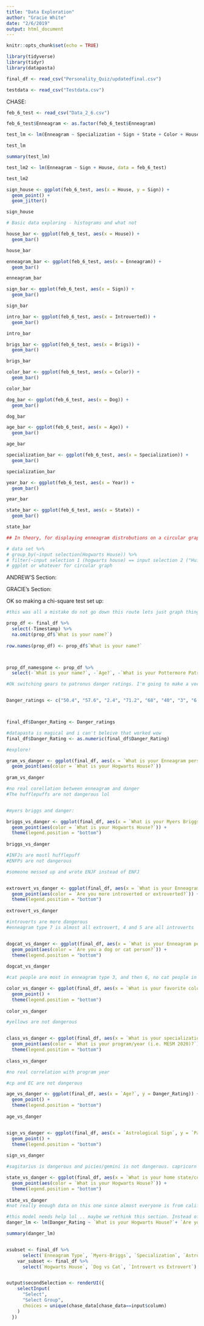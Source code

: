 ```yaml
---
title: "Data Exploration"
author: "Gracie White"
date: "2/6/2019"
output: html_document
---
```


```r
knitr::opts_chunk$set(echo = TRUE)
```

```r
library(tidyverse)
library(tidyr)
library(datapasta)

final_df <- read_csv("Personality_Quiz/updatedfinal.csv")

testdata <- read_csv("Testdata.csv")
```


CHASE:

```r
feb_6_test <- read_csv("Data_2_6.csv")

feb_6_test$Enneagram <- as.factor(feb_6_test$Enneagram)

test_lm <- lm(Enneagram ~ Specialization + Sign + State + Color + House + Brigs, data = feb_6_test)

test_lm

summary(test_lm)

test_lm2 <- lm(Enneagram ~ Sign + House, data = feb_6_test)

test_lm2

sign_house <- ggplot(feb_6_test, aes(x = House, y = Sign)) +
  geom_point() +
  geom_jitter()

sign_house
```

```r
# Basic data exploring - histograms and what not

house_bar <- ggplot(feb_6_test, aes(x = House)) +
  geom_bar()

house_bar

enneagram_bar <- ggplot(feb_6_test, aes(x = Enneagram)) +
  geom_bar()

enneagram_bar

sign_bar <- ggplot(feb_6_test, aes(x = Sign)) +
  geom_bar()

sign_bar

intro_bar <- ggplot(feb_6_test, aes(x = Introverted)) +
  geom_bar()

intro_bar

brigs_bar <- ggplot(feb_6_test, aes(x = Brigs)) +
  geom_bar()

brigs_bar

color_bar <- ggplot(feb_6_test, aes(x = Color)) +
  geom_bar()

color_bar

dog_bar <- ggplot(feb_6_test, aes(x = Dog)) +
  geom_bar()

dog_bar

age_bar <- ggplot(feb_6_test, aes(x = Age)) +
  geom_bar()

age_bar

specialization_bar <- ggplot(feb_6_test, aes(x = Specialization)) +
  geom_bar()

specialization_bar

year_bar <- ggplot(feb_6_test, aes(x = Year)) +
  geom_bar()

year_bar

state_bar <- ggplot(feb_6_test, aes(x = State)) +
  geom_bar()

state_bar
```

```r
## In theory, for displaying enneagram distrobutions on a circular graph by a specific group (ie, hufflepuffs):

# data set %>% 
# group_by(~input selection(Hogwarts House)) %>% 
# filter(~input selection 1 (hogwarts house) == input selection 2 ("Hufflepuff")) %>% 
# ggplot or whatever for circular graph
```




ANDREW'S Section:





GRACIE's Section:

OK so making a chi-square test set up:


```r

#this was all a mistake do not go down this route lets just graph things

prop_df <- final_df %>% 
  select(-Timestamp) %>% 
  na.omit(prop_df$`What is your name?`)
  
row.names(prop_df) <- prop_df$`What is your name?` 



prop_df_namesgone <- prop_df %>% 
  select(-`What is your name?`, -`Age?`, -`What is your Pottermore Patronus?`, -`What is you favorite R Color? Example, peachpuff2 (See NCEAS link above)`, -`What is your favorite color?`, -`What is your home state/country?`, `What is your Enneagram personality type "wing"?`)


```


```r
#Ok switching gears to patronus danger ratings. I'm going to make a vector in excel of the ratings, then use datapasta to copy them in as a vector, and mutate it into the dataframe. 


Danger_ratings <- c("50.4", "57.6", "2.4", "71.2", "68", "40", "3", "6.4", "69.2", "93.4", "23.4", "35.4", "34.2", "3", NA, "34.8", "29.2", "6.4", NA, "92.2", "5.4", "4.4", "15", "5.6", NA, "13.4", "3", "6", "6", "7.2", "9.4", "69.2", "58.8", "4.4", NA, "40.8", "9", "5.4", "2", "17.8", NA, "65", "8.4", "30.6", "3", "67.8", "25.2", "21.4", "92.6", "17.8", "16.8", "28.4", "23.8")



final_df$Danger_Rating <- Danger_ratings

#datapasta is magical and i can't beleive that worked wow
final_df$Danger_Rating <- as.numeric(final_df$Danger_Rating)

#explore!

gram_vs_danger <- ggplot(final_df, aes(x = `What is your Enneagram personalty type?`, y = Danger_Rating)) + 
  geom_point(aes(color = `What is your Hogwarts House?`))
  
gram_vs_danger

#no real corellation between enneagram and danger
#The hufflepuffs are not dangerous lol 


#myers briggs and danger:

briggs_vs_danger <- ggplot(final_df, aes(x = `What is your Myers Briggs personality type (if you know it)?`, y = Danger_Rating)) + 
  geom_point(aes(color = `What is your Hogwarts House?`)) + 
  theme(legend.position = "bottom")
  
briggs_vs_danger

#INFJs are mostl hufflepuff
#ENFPs are not dangerous

#someone messed up and wrote ENJF instead of ENFJ


extrovert_vs_danger <- ggplot(final_df, aes(x = `What is your Enneagram personalty type?`, y = Danger_Rating)) + 
  geom_point(aes(color = `Are you more introverted or extroverted?`)) + 
  theme(legend.position = "bottom")
  
extrovert_vs_danger

#introverts are more dangerous
#enneagram type 7 is almost all extrovert, 4 and 5 are all introverts


dogcat_vs_danger <- ggplot(final_df, aes(x = `What is your Enneagram personalty type?`, y = Danger_Rating)) + 
  geom_point(aes(color = `Are you a dog or cat person?`)) + 
  theme(legend.position = "bottom")
  
dogcat_vs_danger

#cat people are most in enneagram type 3, and then 6, no cat people in type 1 or 6

color_vs_danger <- ggplot(final_df, aes(x = `What is your favorite color?`, y = Danger_Rating)) + 
  geom_point() + 
  theme(legend.position = "bottom")
  
color_vs_danger

#yellows are not dangerous


class_vs_danger <- ggplot(final_df, aes(x = `What is your specialization/area of study?`, y = Danger_Rating)) + 
  geom_point(aes(color = `What is your program/year (i.e. MESM 2020)?`)) + 
  theme(legend.position = "bottom")
  
class_vs_danger

#no real correlation with program year

#cp and EC are not dangerous

age_vs_danger <- ggplot(final_df, aes(x = `Age?`, y = Danger_Rating)) + 
  geom_point() +
  theme(legend.position = "bottom")
  
age_vs_danger


sign_vs_danger <- ggplot(final_df, aes(x = `Astrological Sign`, y = `Patronus Danger Rating`)) + 
  geom_point() +
  theme(legend.position = "bottom")
  
sign_vs_danger

#sagitarius is dangerous and picies/gemini is not dangerous. capricorn kinda dangerous. 

state_vs_danger <- ggplot(final_df, aes(x = `What is your home state/country?`, y = Danger_Rating)) + 
  geom_point(aes(color = `What is your Hogwarts House?`)) +
  theme(legend.position = "bottom")
  
state_vs_danger
#not really enough data on this one since almost everyone is from california

#this model needs help lol .. maybe we rethink this section. Instead of a linear model maybe it's just a visualization, and you see where you stack up in comparison to others in your group 
danger_lm <- lm(Danger_Rating ~ `What is your Hogwarts House?`+ `Are you more introverted or extroverted?` + `Astrological Sign?`, data = final_df)

summary(danger_lm)


xsubset <- final_df %>% 
      select(`Enneagram Type`, `Myers-Briggs`, `Specialization`, `Astrological Sign`)
    var_subset <- final_df %>% 
      select(`Hogwarts House`, `Dog vs Cat`, `Introvert vs Extrovert`)


output$secondSelection <- renderUI({
    selectInput(
      "Select",
      "Select Group",
      choices = unique(chase_data[chase_data==input$column)
    )
  })

```








